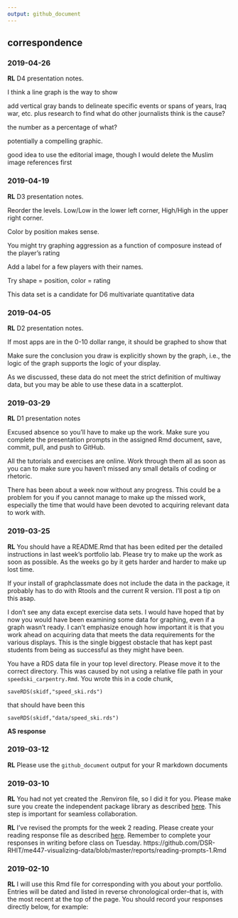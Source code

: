 ```yaml
---
output: github_document
---
```


## correspondence 


### 2019-04-26

**RL**  D4 presentation notes. 

I think a line graph is the way to show 

add vertical gray bands to delineate specific events or spans of years, Iraq war, etc. plus research to find what do other journalists think is the cause? 

the number as a percentage of what? 

potentially a compelling graphic. 

good idea to use the editorial image, though I would delete the Muslim image references first 





### 2019-04-19

**RL**  D3 presentation notes. 

Reorder the levels. Low/Low in the lower left corner, High/High in the upper right corner. 

Color by position makes sense. 

You might try graphing aggression as a function of composure instead of the player's rating 

Add a label for a few players with their names. 

Try shape = position, color = rating 

This data set is a candidate for D6 multivariate quantitative data 





### 2019-04-05

**RL**  D2 presentation notes. 

If most apps are in the 0-10 dollar range, it should be graphed to show that 

Make sure the conclusion you draw is explicitly shown by the graph, i.e., the logic of the graph supports the logic of your display.  

As we discussed, these data do not meet the strict definition of multiway data, but you may be able to use these data in a scatterplot. 






### 2019-03-29

**RL**  D1 presentation notes

Excused absence so you'll have to make up the work. Make sure you complete the presentation prompts in the assigned Rmd document, save, commit, pull, and push to GitHub. 

All the tutorials and exercises are online. Work through them all as soon as you can to make sure you haven't missed any small details of coding or rhetoric. 

There has been about a week now without any progress. This could be a problem for you if you cannot manage to make up the missed work, especially the time that would have been devoted to acquiring relevant data to work with. 



### 2019-03-25

**RL** You should have a README.Rmd that has been edited per the detailed instructions in last week's portfolio lab. Please try to make up the work as soon as possible. As the weeks go by it gets harder and harder to make up lost time. 

If your install of graphclassmate does not include the data in the package, it probably has to do with Rtools and the current R version. I'll post a tip on this asap. 

I don't see any data except exercise data sets. I would have hoped that by now you would have been examining some data for graphing, even if a graph wasn't ready. I can't emphasize enough how important it is that you work ahead on acquiring data that meets the data requirements for the various displays. This is the single biggest obstacle that has kept past students from being as successful as they might have been. 

You have a RDS data file in your top level directory. Please move it to the correct directory. This was caused by not using a relative file path in your `speedski_carpentry.Rmd`. You wrote this in a code chunk, 

    saveRDS(skidf,"speed_ski.rds")
    
that should have been this

    saveRDS(skidf,"data/speed_ski.rds")

**AS response**  




### 2019-03-12 

**RL** Please use the `github_document` output for your R markdown documents


### 2019-03-10

**RL** You had not yet created the .Renviron file, so I did it for you. Please make sure you create the independent package library as described [here](https://github.com/DSR-RHIT/me447-visualizing-data/blob/master/cm/cm902-software-studio.md#create-the-renviron). This step is important for seamless collaboration. 

**RL** I've revised the prompts for the week 2 reading. Please create your reading response file as described [here](https://github.com/DSR-RHIT/me447-visualizing-data/blob/master/cm/cm902-software-studio.md#setup-reading-response). Remember to complete your responses in writing before class on Tuesday. 
https://github.com/DSR-RHIT/me447-visualizing-data/blob/master/reports/reading-prompts-1.Rmd




### 2019-02-10

**RL** I will use this Rmd file for corresponding with you about your portfolio. Entries will be dated and listed in reverse chronological order--that is, with the most recent at the top of the page. You should record your responses directly below, for example: 


